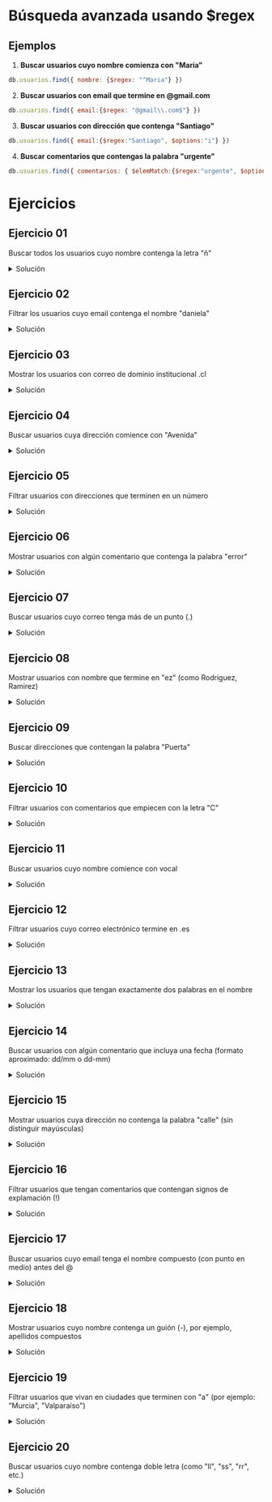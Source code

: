 # Búsqueda avanzada usando $regex

## Ejemplos

1. **Buscar usuarios cuyo nombre comienza con "Maria"**
```js
db.usuarios.find({ nombre: {$regex: "^Maria"} })
```

2. **Buscar usuarios con email que termine en \@gmail.com**
```js
db.usuarios.find({ email:{$regex: "@gmail\\.com$"} })
```

3. **Buscar usuarios con dirección que contenga "Santiago"**
```js
db.usuarios.find({ email:{$regex:"Santiago", $options:"i"} })
```

4. **Buscar comentarios que contengas la palabra "urgente"**
```js
db.usuarios.find({ comentarios: { $elemMatch:{$regex:"urgente", $options:"i"} } })
```

# Ejercicios

## Ejercicio 01
Buscar todos los usuarios cuyo nombre contenga la letra "ñ"
<details>
    <summary style={{color:'red'}}>Solución</summary>

<br/>
**Opción 01**
```js
db.usuarios.find({ nombre: { $regex: "ñ" } })
```

**Opción 02**
```js
db.usuarios.find({ nombre: { $regex: /ñ/ } })
```
</details>


## Ejercicio 02
Filtrar los usuarios cuyo email contenga el nombre "daniela"
<details>
    <summary style={{color:'red'}}>Solución</summary>

<br/>
**Opción 01**
```js
db.usuarios.find({ email: { $regex: "daniela", $options: "i" } })
```

**Opción 02**
```js
db.usuarios.find({ email: { $regex: /daniela/i } })
```
</details>

## Ejercicio 03
Mostrar los usuarios con correo de dominio institucional .cl
<details>
    <summary style={{color:'red'}}>Solución</summary>

<br/>
**Opción 01**
```js
db.usuarios.find({ email: { $regex: "\\.cl$" } })
```

**Opción 02**
```js
db.usuarios.find({ email: { $regex: /\.cl$/ } })
```
</details>

## Ejercicio 04
Buscar usuarios cuya dirección comience con "Avenida"
<details>
    <summary style={{color:'red'}}>Solución</summary>

<br/>
**Opción 01**
```js
db.usuarios.find({ direccion: { $regex: "^Avenida", $options: "i" } })
```

**Opción 02**
```js
db.usuarios.find({ direccion: { $regex: /^Avenida/i } })
```
</details>

## Ejercicio 05
Filtrar usuarios con direcciones que terminen en un número
<details>
    <summary style={{color:'red'}}>Solución</summary>

<br/>
**Opción 01**
```js
db.usuarios.find({ direccion: { $regex: "[0-9]$" } })
```

**Opción 02**
```js
db.usuarios.find({ direccion: { $regex: /[0-9]$/ } })
```
</details>

## Ejercicio 06
Mostrar usuarios con algún comentario que contenga la palabra "error"
<details>
    <summary style={{color:'red'}}>Solución</summary>

<br/>
**Opción 01**
```js
db.usuarios.find({ comentarios: { $regex: "error", $options: "i" } })
```

**Opción 02**
```js
db.usuarios.find({ comentarios: { $regex: /error/i } })
```
</details>

## Ejercicio 07
Buscar usuarios cuyo correo tenga más de un punto (.)
<details>
    <summary style={{color:'red'}}>Solución</summary>

<br/>
**Opción 01**
```js
db.usuarios.find({ email: { $regex: "\\..*\\." } })
```

**Opción 02**
```js
db.usuarios.find({ email: { $regex: /\..*\./ } })
```
</details>

## Ejercicio 08
Mostrar usuarios con nombre que termine en "ez" (como Rodriguez, Ramirez)
<details>
    <summary style={{color:'red'}}>Solución</summary>

<br/>
**Opción 01**
```js
db.usuarios.find({ nombre: { $regex: "ez$" } })
```

**Opción 02**
```js
db.usuarios.find({ nombre: { $regex: /ez$/ } })
```
</details>

## Ejercicio 09
Buscar direcciones que contengan la palabra "Puerta"
<details>
    <summary style={{color:'red'}}>Solución</summary>

<br/>
**Opción 01**
```js
db.usuarios.find({ direccion: { $regex: "Puerta", $options: "i" } })
```

**Opción 02**
```js
db.usuarios.find({ direccion: { $regex: /Puerta/i } })
```
</details>

## Ejercicio 10
Filtrar usuarios con comentarios que empiecen con la letra "C"
<details>
    <summary style={{color:'red'}}>Solución</summary>

<br/>
**Opción 01**
```js
db.usuarios.find({ comentarios: { $regex: "^C", $options: "i" } })
```

**Opción 02**
```js
db.usuarios.find({ comentarios: { $regex: /^C/i } })
```
</details>

## Ejercicio 11
Buscar usuarios cuyo nombre comience con vocal
<details>
    <summary style={{color:'red'}}>Solución</summary>

<br/>
**Opción 01**
```js
db.usuarios.find({ nombre: { $regex: "^[aeiouáéíóúAEIOUÁÉÍÓÚ]" } })
```

**Opción 02**
```js
db.usuarios.find({ nombre: { $regex: /^[aeiouáéíóúAEIOUÁÉÍÓÚ]/ } })
```
</details>

## Ejercicio 12
Filtrar usuarios cuyo correo electrónico termine en .es
<details>
    <summary style={{color:'red'}}>Solución</summary>

<br/>
**Opción 01**
```js
db.usuarios.find({ email: { $regex: "\\.es$" } })
```

**Opción 02**
```js
db.usuarios.find({ email: { $regex: /\.es$/ } })
```
</details>

## Ejercicio 13
Mostrar los usuarios que tengan exactamente dos palabras en el nombre
<details>
    <summary style={{color:'red'}}>Solución</summary>

<br/>
**Opción 01**
```js
db.usuarios.find({ nombre: { $regex: "^[^\\s]+\\s[^\\s]+$" } })
```

**Opción 02**
```js
db.usuarios.find({ nombre: { $regex: /^[^\s]+\s[^\s]+$/ } })
```
</details>

## Ejercicio 14
Buscar usuarios con algún comentario que incluya una fecha (formato aproximado: dd/mm o dd-mm)
<details>
    <summary style={{color:'red'}}>Solución</summary>

<br/>
**Opción 01**
```js
db.usuarios.find({ comentarios: { $regex: "\\d{1,2}[\\/\\-]\\d{1,2}" } })
```

**Opción 02**
```js
db.usuarios.find({ comentarios: { $regex: /\d{1,2}[\/\-]\d{1,2}/ } })
```
</details>

## Ejercicio 15
Mostrar usuarios cuya dirección no contenga la palabra "calle" (sin distinguir mayúsculas)
<details>
    <summary style={{color:'red'}}>Solución</summary>

<br/>
**Opción 01**
```js
db.usuarios.find({ direccion: { $not: { $regex: "calle", $options: "i" } } })
```

**Opción 02**
```js
db.usuarios.find({ direccion: { $not: { $regex: /calle/i } } })
```
</details>

## Ejercicio 16
Filtrar usuarios que tengan comentarios que contengan signos de explamación (!)
<details>
    <summary style={{color:'red'}}>Solución</summary>

<br/>
**Opción 01**
```js
db.usuarios.find({ comentarios: { $regex: "!" } })
```

**Opción 02**
```js
db.usuarios.find({ comentarios: { $regex: /!/ } })
```
</details>

## Ejercicio 17
Buscar usuarios cuyo email tenga el nombre compuesto (con punto en medio) antes del \@
<details>
    <summary style={{color:'red'}}>Solución</summary>

<br/>
**Opción 01**
```js
db.usuarios.find({ email: { $regex: "[^@]+\\.[^@]+@" } })
```

**Opción 02**
```js
db.usuarios.find({ email: { $regex: /[^@]+\.[^@]+@/ } })
```
</details>

## Ejercicio 18
Mostrar usuarios cuyo nombre contenga un guión (-), por ejemplo, apellidos compuestos
<details>
    <summary style={{color:'red'}}>Solución</summary>

<br/>
**Opción 01**
```js
db.usuarios.find({ nombre: { $regex: "-" } })
```

**Opción 02**
```js
db.usuarios.find({ nombre: { $regex: /-/ } })
```
</details>

## Ejercicio 19
Filtrar usuarios que vivan en ciudades que terminen con "a" (por ejemplo: "Murcia", "Valparaíso")
<details>
    <summary style={{color:'red'}}>Solución</summary>

<br/>
**Opción 01**
```js
db.usuarios.find({ ciudad: { $regex: "a$" } })
```

**Opción 02**
```js
db.usuarios.find({ ciudad: { $regex: /a$/ } })
```
</details>

## Ejercicio 20
Buscar usuarios cuyo nombre contenga doble letra (como "ll", "ss", "rr", etc.)
<details>
    <summary style={{color:'red'}}>Solución</summary>

<br/>
**Opción 01**
```js
db.usuarios.find({ nombre: { $regex: "([a-zA-Z])\\1" } })
```

**Opción 02**
```js
db.usuarios.find({ nombre: { $regex: /([a-zA-Z])\1/ } })
```
</details>
